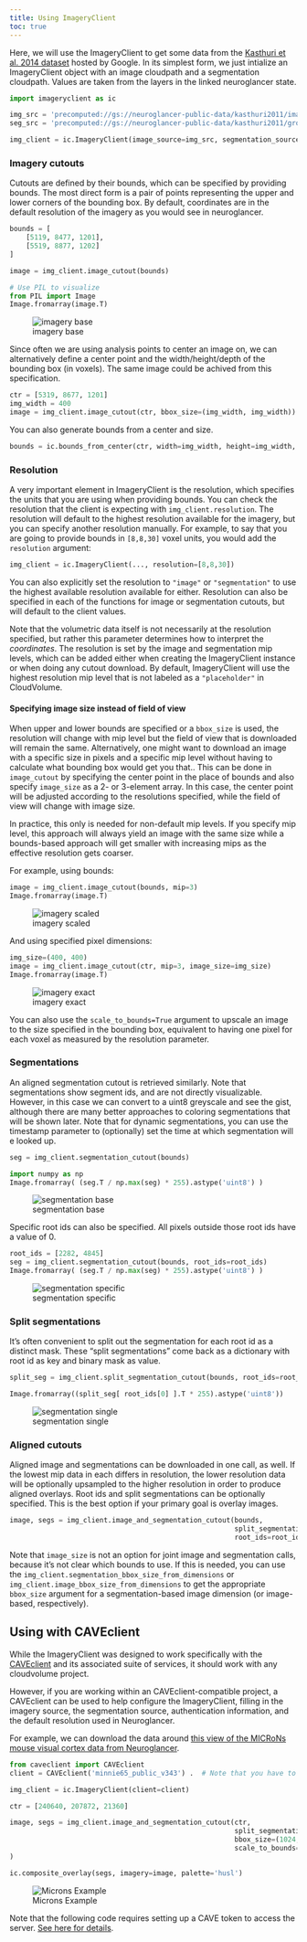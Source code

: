 ```yaml
---
title: Using ImageryClient
toc: true
---
```


Here, we will use the ImageryClient to get some data from the [Kasthuri et al. 2014 dataset]({{< var urls.kasthuri >}}) hosted by Google.
In its simplest form, we just intialize an ImageryClient object with an image cloudpath and a segmentation cloudpath.
Values are taken from the layers in the linked neuroglancer state.

```python
import imageryclient as ic

img_src = 'precomputed://gs://neuroglancer-public-data/kasthuri2011/image_color_corrected'
seg_src = 'precomputed://gs://neuroglancer-public-data/kasthuri2011/ground_truth'

img_client = ic.ImageryClient(image_source=img_src, segmentation_source=seg_src)
```

### Imagery cutouts

Cutouts are defined by their bounds, which can be specified by providing bounds.
The most direct form is a pair of points representing the upper and lower corners of the bounding box.
By default, coordinates are in the default resolution of the imagery as you would see in neuroglancer.

```python
bounds = [
    [5119, 8477, 1201],
    [5519, 8877, 1202]
]

image = img_client.image_cutout(bounds)

# Use PIL to visualize
from PIL import Image
Image.fromarray(image.T)
```

![imagery base](../example_images/img_base.png)

Since often we are using analysis points to center an image on, we can alternatively define a center point and the width/height/depth of the bounding box (in voxels).
The same image could be achived from this specification.
```python
ctr = [5319, 8677, 1201]
img_width = 400
image = img_client.image_cutout(ctr, bbox_size=(img_width, img_width))
```

You can also generate bounds from a center and size.
```python
bounds = ic.bounds_from_center(ctr, width=img_width, height=img_width, depth=1)
```

### Resolution

A very important element in ImageryClient is the resolution, which specifies the units that you are using when providing bounds.
You can check the resolution that the client is expecting with `img_client.resolution`.
The resolution will default to the highest resolution available for the imagery, but you can specify another resolution manually.
For example, to say that you are going to provide bounds in `[8,8,30]` voxel units, you would add the `resolution` argument:

```python
img_client = ic.ImageryClient(..., resolution=[8,8,30])
```
You can also explicitly set the resolution to `"image"` or `"segmentation"` to use the highest available resolution available for either.
Resolution can also be specified in each of the functions for image or segmentation cutouts, but will default to the client values.

Note that the volumetric data itself is not necessarily at the resolution specified, but rather this parameter determines how to interpret the _coordinates_.
The resolution is set by the image and segmentation mip levels, which can be added either when creating the ImageryClient instance or when doing any cutout download.
By default, ImageryClient will use the highest resolution mip level that is not labeled as a `"placeholder"` in CloudVolume.

#### Specifying image size instead of field of view

When upper and lower bounds are specified or a `bbox_size` is used, the resolution will change with mip level but the field of view that is downloaded will remain the same.
Alternatively, one might want to download an image with a specific size in pixels and a specific mip level without having to calculate what bounding box would get you that..
This can be done in `image_cutout` by specifying the center point in the place of bounds and also specify `image_size` as a 2- or 3-element array.
In this case, the center point will be adjusted according to the resolutions specified, while the field of view will change with image size.

In practice, this only is needed for non-default mip levels. 
If you specify mip level, this approach will always yield an image with the same size while a bounds-based approach will get smaller with increasing mips as the effective resolution gets coarser.

For example, using bounds:
```python
image = img_client.image_cutout(bounds, mip=3)
Image.fromarray(image.T)
```

![imagery scaled](../example_images/scaled_mip_3.png)

And using specified pixel dimensions:
```python
img_size=(400, 400)
image = img_client.image_cutout(ctr, mip=3, image_size=img_size)
Image.fromarray(image.T)
```

![imagery exact](../example_images/exact_mip_3.png)

You can also use the `scale_to_bounds=True` argument to upscale an image to the size specified in the bounding box, equivalent to having one pixel for each voxel as measured by the resolution parameter.

### Segmentations

An aligned segmentation cutout is retrieved similarly.
Note that segmentations show segment ids, and are not directly visualizable.
However, in this case we can convert to a uint8 greyscale and see the gist, although there are many better approaches to coloring segmentations that will be shown later.
Note that for dynamic segmentations, you can use the timestamp parameter to (optionally) set the time at which segmentation will e looked up.

```python
seg = img_client.segmentation_cutout(bounds)

import numpy as np
Image.fromarray( (seg.T / np.max(seg) * 255).astype('uint8') )
```

![segmentation base](../example_images/seg_base.png)

Specific root ids can also be specified. All pixels outside those root ids have a value of 0.

```python
root_ids = [2282, 4845]
seg = img_client.segmentation_cutout(bounds, root_ids=root_ids)
Image.fromarray( (seg.T / np.max(seg) * 255).astype('uint8') )
```

![segmentation specific](../example_images/seg_specific.png)


### Split segmentations

It's often convenient to split out the segmentation for each root id as a distinct mask. These "split segmentations" come back as a dictionary with root id as key and binary mask as value.

```python
split_seg = img_client.split_segmentation_cutout(bounds, root_ids=root_ids)

Image.fromarray((split_seg[ root_ids[0] ].T * 255).astype('uint8'))
```

![segmentation single](../example_images/seg_single.png)

### Aligned cutouts

Aligned image and segmentations can be downloaded in one call, as well.
If the lowest mip data in each differs in resolution, the lower resolution data will be optionally upsampled to the higher resolution in order to produce aligned overlays.
Root ids and split segmentations can be optionally specified. This is the best option if your primary goal is overlay images.

```python
image, segs = img_client.image_and_segmentation_cutout(bounds,
                                                       split_segmentations=True,
                                                       root_ids=root_ids)
```

Note that `image_size` is not an option for joint image and segmentation calls, because it's not clear which bounds to use.
If this is needed, you can use the `img_client.segmentation_bbox_size_from_dimensions` or `img_client.image_bbox_size_from_dimensions` to get the appropriate `bbox_size` argument for a segmentation-based image dimension (or image-based, respectively).


## Using with CAVEclient

While the ImageryClient was designed to work specifically with the [CAVEclient](https://github.com/seung-lab/CAVEclient)
and its associated suite of services, it should work with any cloudvolume project.

However, if you are working within an CAVEclient-compatible project, a CAVEclient can be used to help configure the ImageryClient, filling in the imagery source, the segmentation source, authentication information, and the default resolution used in Neuroglancer.

For example, we can download the data around [this view of the MICRoNs mouse visual cortex data from Neuroglancer](https://ngl.microns-explorer.org/#!%7B%22dimensions%22:%7B%22x%22:%5B4e-9%2C%22m%22%5D%2C%22y%22:%5B4e-9%2C%22m%22%5D%2C%22z%22:%5B4e-8%2C%22m%22%5D%7D%2C%22position%22:%5B240640.5%2C207872.5%2C21360.5%5D%2C%22crossSectionScale%22:0.9700751861624107%2C%22projectionOrientation%22:%5B0.021348824724555016%2C-0.17453671991825104%2C-0.007549765054136515%2C-0.9843902587890625%5D%2C%22projectionScale%22:489587.6696286937%2C%22layers%22:%5B%7B%22type%22:%22image%22%2C%22source%22:%7B%22url%22:%22precomputed://https://bossdb-open-data.s3.amazonaws.com/iarpa_microns/minnie/minnie65/em%22%2C%22subsources%22:%7B%22default%22:true%7D%2C%22enableDefaultSubsources%22:false%7D%2C%22tab%22:%22source%22%2C%22shaderControls%22:%7B%22normalized%22:%7B%22range%22:%5B86%2C172%5D%7D%7D%2C%22name%22:%22img65%22%7D%2C%7B%22type%22:%22image%22%2C%22source%22:%7B%22url%22:%22precomputed://https://bossdb-open-data.s3.amazonaws.com/iarpa_microns/minnie/minnie35/em%22%2C%22subsources%22:%7B%22default%22:true%7D%2C%22enableDefaultSubsources%22:false%7D%2C%22tab%22:%22source%22%2C%22shaderControls%22:%7B%22normalized%22:%7B%22range%22:%5B112%2C172%5D%7D%7D%2C%22name%22:%22img35%22%7D%2C%7B%22type%22:%22segmentation%22%2C%22source%22:%22precomputed://gs://iarpa_microns/minnie/minnie65/seg%22%2C%22tab%22:%22segments%22%2C%22annotationColor%22:%22#8f8f8a%22%2C%22selectedAlpha%22:0.41%2C%22notSelectedAlpha%22:0.06%2C%22colorSeed%22:1689220695%2C%22name%22:%22seg65%22%7D%2C%7B%22type%22:%22segmentation%22%2C%22source%22:%22precomputed://gs://iarpa_microns/minnie/minnie35/seg%22%2C%22tab%22:%22segments%22%2C%22annotationColor%22:%22#8a8a8a%22%2C%22segments%22:%5B%22864691137827278437%22%2C%22864691138020403235%22%2C%22864691138081021535%22%2C%22864691138134948293%22%2C%22864691138142870469%22%2C%22864691138153699060%22%2C%22864691138178964470%22%2C%22864691138345166401%22%5D%2C%22name%22:%22seg35%22%7D%5D%2C%22showSlices%22:false%2C%22selectedLayer%22:%7B%22visible%22:true%2C%22layer%22:%22seg65%22%7D%2C%22layout%22:%7B%22type%22:%22xy%22%2C%22orthographicProjection%22:true%7D%7D).

```python
from caveclient import CAVEclient
client = CAVEclient('minnie65_public_v343') .  # Note that you have to set up a token for this to work, see below.

img_client = ic.ImageryClient(client=client)

ctr = [240640, 207872, 21360]

image, segs = img_client.image_and_segmentation_cutout(ctr,
                                                       split_segmentations=True,
                                                       bbox_size=(1024, 1024),
                                                       scale_to_bounds=True,
)

ic.composite_overlay(segs, imagery=image, palette='husl')
```
![Microns Example](../example_images/microns_example.png)

Note that the following code requires setting up a CAVE token to access the server. [See here for details](https://github.com/AllenInstitute/MicronsBinder/blob/master/notebooks/mm3_intro/CAVEsetup.ipynb).
